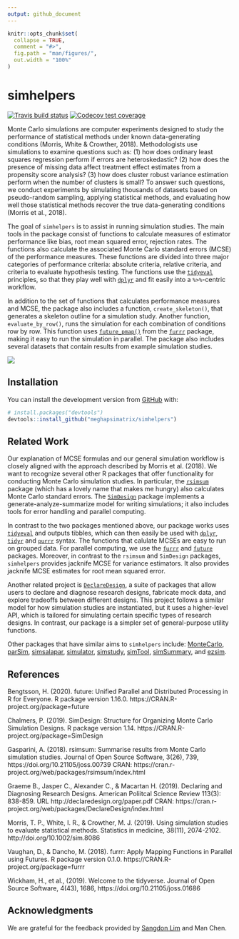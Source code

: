 ```yaml
---
output: github_document
---
```


<!-- README.md is generated from README.Rmd. Please edit that file -->

```r
knitr::opts_chunk$set(
  collapse = TRUE,
  comment = "#>",
  fig.path = "man/figures/",
  out.width = "100%"
)
```

# simhelpers

<!-- badges: start -->
[![Travis build status](https://travis-ci.org/meghapsimatrix/simhelpers.svg?branch=master)](https://travis-ci.org/meghapsimatrix/simhelpers)
[![Codecov test coverage](https://codecov.io/gh/meghapsimatrix/simhelpers/branch/master/graph/badge.svg)](https://codecov.io/gh/meghapsimatrix/simhelpers?branch=master)
<!-- badges: end -->

Monte Carlo simulations are computer experiments designed to study the performance of statistical methods under known data-generating conditions (Morris, White & Crowther, 2018). Methodologists use simulations to examine questions such as: (1) how does ordinary least squares regression perform if errors are heteroskedastic? (2) how does the presence of missing data affect treatment effect estimates from a propensity score analysis? (3) how does cluster robust variance estimation perform when the number of clusters is small? To answer such questions, we conduct experiments by simulating thousands of datasets based on pseudo-random sampling, applying statistical methods, and evaluating how well those statistical methods recover the true data-generating conditions (Morris et al., 2018). 

The goal of `simhelpers` is to assist in running simulation studies. The main tools in the package consist of functions to calculate measures of estimator performance like bias, root mean squared error, rejection rates. The functions also calculate the associated Monte Carlo standard errors (MCSE) of the performance measures. These functions are divided into three major categories of performance criteria: absolute criteria, relative criteria, and criteria to evaluate hypothesis testing. The functions use the [`tidyeval`](https://tidyeval.tidyverse.org/index.html) principles, so that they play well with [`dplyr`](https://dplyr.tidyverse.org/index.html) and fit easily into a `%>%`-centric workflow. 

In addition to the set of functions that calculates performance measures and MCSE, the package also includes a function, `create_skeleton()`, that generates a skeleton outline for a simulation study. Another function, `evaluate_by_row()`, runs the simulation for each combination of conditions row by row. This function uses [`future_pmap()`](https://davisvaughan.github.io/furrr/reference/future_map2.html) from the [`furrr`](https://davisvaughan.github.io/furrr/) package, making it easy to run the simulation in parallel. The package also includes several datasets that contain results from example simulation studies. 

<img src="man/figures/workflow.png" />


## Installation

You can install the development version from [GitHub](https://github.com/) with:

``` r
# install.packages("devtools")
devtools::install_github("meghapsimatrix/simhelpers")
```

## Related Work

Our explanation of MCSE formulas and our general simulation workflow is closely aligned with the approach described by Morris et al. (2018). We want to recognize several other R packages that offer functionality for conducting Monte Carlo simulation studies. In particular, the [`rsimsum`](https://cran.r-project.org/web/packages/rsimsum/index.html) package (which has a lovely name that makes me hungry) also calculates Monte Carlo standard errors. The [`SimDesign`](https://cran.r-project.org/web/packages/SimDesign/index.html) package implements a generate-analyze-summarize model for writing simulations; it also includes tools for error handling and parallel computing. 

In contrast to the two packages mentioned above, our package works uses [`tidyeval`](https://tidyeval.tidyverse.org/index.html) and outputs tibbles, which can then easily be used with [`dplyr`](https://dplyr.tidyverse.org/index.html), [`tidyr`](https://tidyr.tidyverse.org/) and [`purrr`](https://purrr.tidyverse.org/) syntax. The functions that calulate MCSEs are easy to run on grouped data. For parallel computing, we use the [`furrr`](https://davisvaughan.github.io/furrr/) and [`future`](https://rstudio.github.io/promises/articles/futures.html) packages. Moreover, in contrast to the `rsimsum` and `SimDesign` packages, `simhelpers` provides jacknife MCSE for variance estimators. It also provides jacknife MCSE estimates for root mean squared error. 

Another related project is [`DeclareDesign`](https://declaredesign.org/), a suite of packages that allow users to declare and diagnose research designs, fabricate mock data, and explore tradeoffs between different designs. This project follows a similar model for how simulation studies are instantiated, but it uses a higher-level API, which is tailored for simulating certain specific types of research designs. In contrast, our package is a simpler set of general-purpose utility functions. 

Other packages that have similar aims to `simhelpers` include: [MonteCarlo](https://cran.r-project.org/web/packages/MonteCarlo/index.html), [parSim](https://cran.r-project.org/web/packages/parSim/index.html), [simsalapar](https://cran.r-project.org/web/packages/simsalapar/index.html), [simulator](https://cran.r-project.org/web/packages/simulator/index.html), [simstudy](https://cran.r-project.org/web/packages/simstudy/index.html), [simTool](https://cran.r-project.org/web/packages/simTool/index.html), [simSummary](https://cran.r-project.org/web/packages/simSummary/index.html), and [ezsim](https://cran.r-project.org/web/packages/ezsim/index.html).

## References

Bengtsson, H. (2020). future: Unified Parallel and Distributed Processing in R for Everyone. R package version 1.16.0. https://CRAN.R-project.org/package=future

Chalmers, P. (2019). SimDesign: Structure for Organizing Monte Carlo Simulation Designs. R package version 1.14. https://CRAN.R-project.org/package=SimDesign

Gasparini, A. (2018). rsimsum: Summarise results from Monte Carlo simulation studies. Journal of Open Source Software, 3(26), 739, https://doi.org/10.21105/joss.00739
CRAN: https://cran.r-project.org/web/packages/rsimsum/index.html

Graeme B., Jasper C., Alexander C., & Macartan H. (2019). Declaring and Diagnosing Research Designs. American Poliitcal Science Review 113(3): 838-859. URL http://declaredesign.org/paper.pdf
CRAN: https://cran.r-project.org/web/packages/DeclareDesign/index.html

Morris, T. P., White, I. R., & Crowther, M. J. (2019). Using simulation studies to evaluate statistical methods. Statistics in medicine, 38(11), 2074-2102. http://doi.org/10.1002/sim.8086

Vaughan, D., & Dancho, M. (2018). furrr: Apply Mapping Functions in Parallel using Futures. R package version 0.1.0. https://CRAN.R-project.org/package=furrr

Wickham, H., et al., (2019). Welcome to the tidyverse. Journal of Open Source Software, 4(43), 1686, https://doi.org/10.21105/joss.01686

## Acknowledgments 

We are grateful for the feedback provided by [Sangdon Lim](https://sdlim.com/) and Man Chen.
